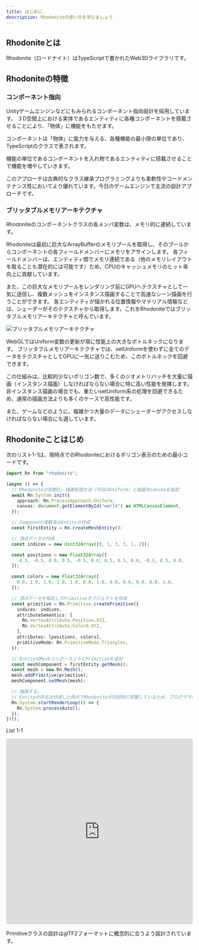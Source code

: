 ```yaml
---
title: はじめに
description: Rhodoniteの使い方を学びましょう
---
```



<DocLayout>

## Rhodoniteとは

Rhodonite（ロードナイト）はTypeScriptで書かれたWeb3Dライブラリです。

## Rhodoniteの特徴

### コンポーネント指向

Unityゲームエンジンなどにもみられるコンポーネント指向設計を採用しています。
３D空間上における実体であるエンティティに各種コンポーネントを搭載させることにより、「物体」に機能をもたせます。

コンポーネントは「物体」に能力を与える、各種機能の最小限の単位であり、TypeScriptのクラスで表されます。

機能の単位であるコンポーネントを入れ物であるエンティティに搭載させることで機能を増やしていきます。

このアプローチは古典的なクラス継承プログラミングよりも柔軟性やコードメンテナンス性においてより優れています。今日のゲームエンジンで主流の設計アプローチです。

### ブリッタブルメモリアーキテクチャ

Rhodoniteのコンポーネントクラスの各メンバ変数は、メモリ的に連続しています。

Rhodoniteは最初に巨大なArrayBufferのメモリプールを取得し、そのプールからコンポーネントの各フィールドメンバーにメモリをアサインします。
各フィールドメンバーは、エンティティ間でメモリ連続である（他のメモリレイアウトを取ることも潜在的には可能です）ため、CPUのキャッシュメモリのヒット率向上に貢献しています。

また、この巨大なメモリプールをレンダリング前にGPUへテクスチャとして一気に送信し、複数メッシュをインスタンス描画することで高速なシーン描画を行うことができます。
各エンティティが描かれる位置情報やマテリアル情報などは、シェーダーがそのテクスチャから取得します。これをRhodoniteではブリッタブルメモリアーキテクチャと呼んでいます。

![ブリッタブルメモリアーキテクチャ](../../../assets/RhodoniteMemoryModel.png)

WebGLではUniform変数の更新が常に性能上の大きなボトルネックになります。
ブリッタブルメモリアーキテクチャでは、setUniformを使わずに全てのデータをテクスチャとしてGPUに一気に送りこむため、このボトルネックを回避できます。

この仕組みは、比較的少ないポリゴン数で、多くのジオメトリバッチを大量に描画（インスタンス描画）しなければならない場合に特に高い性能を発揮します。
非インスタンス描画の場合でも、重たいsetUniform系の処理を回避できるため、通常の描画方法よりも多くのケースで高性能です。

また、ゲームなどのように、複雑かつ大量のデータにシェーダーがアクセスしなければならない場合にも適しています。


## Rhodoniteことはじめ

次のリスト1-1は、現時点でのRhodoniteにおけるポリゴン表示のための最小コードです。

```typescript
import Rn from "rhodonite";

(async () => {
  // Rhodoniteの初期化。描画処理方法（今回はUniform）と描画先canvasを指定
  await Rn.System.init({
    approach: Rn.ProcessApproach.Uniform,
    canvas: document.getElementById("world") as HTMLCanvasElement,
  });

  // Component搭載済みEntityの作成
  const firstEntity = Rn.createMeshEntity();

  // 頂点データの作成
  const indices = new Uint32Array([0, 1, 3, 3, 1, 2]);

  const positions = new Float32Array([
    -0.5, -0.5, 0.0, 0.5, -0.5, 0.0, 0.5, 0.5, 0.0, -0.5, 0.5, 0.0,
  ]);

  const colors = new Float32Array([
    0.0, 1.0, 1.0, 1.0, 1.0, 0.0, 1.0, 0.0, 0.0, 0.0, 0.0, 1.0,
  ]);

  // 頂点データを指定してPrimitiveオブジェクトを作成
  const primitive = Rn.Primitive.createPrimitive({
    indices: indices,
    attributeSemantics: [
      Rn.VertexAttribute.Position.XYZ,
      Rn.VertexAttribute.Color0.XYZ,
    ],
    attributes: [positions, colors],
    primitiveMode: Rn.PrimitiveMode.Triangles,
  });

  // EntityのMeshコンポーネントにPrimitiveを追加
  const meshComponent = firstEntity.getMesh();
  const mesh = new Rn.Mesh();
  mesh.addPrimitive(primitive);
  meshComponent.setMesh(mesh);

  // 描画する。
  // Entityの存在は作成した時点でRhodoniteが内部的に把握しているため、プログラマが明示的にシステムにEntityを登録する必要はありません。
  Rn.System.startRenderLoop(() => {
    Rn.System.processAuto();
  });
})();
```
List 1-1

<iframe src="https://codesandbox.io/embed/j5pyv8?view=preview&module=%2Fsrc%2Findex.ts"
    style="width:100%; height: 500px; border:0; border-radius: 4px; overflow:hidden;"
    title="Rhodonite_example"
    allow="accelerometer; ambient-light-sensor; camera; encrypted-media; geolocation; gyroscope; hid; microphone; midi; payment; usb; vr; xr-spatial-tracking"
    sandbox="allow-forms allow-modals allow-popups allow-presentation allow-same-origin allow-scripts"
></iframe>

Primitiveクラスの設計はglTF2フォーマットに概念的に合うよう設計されています。

</DocLayout>
